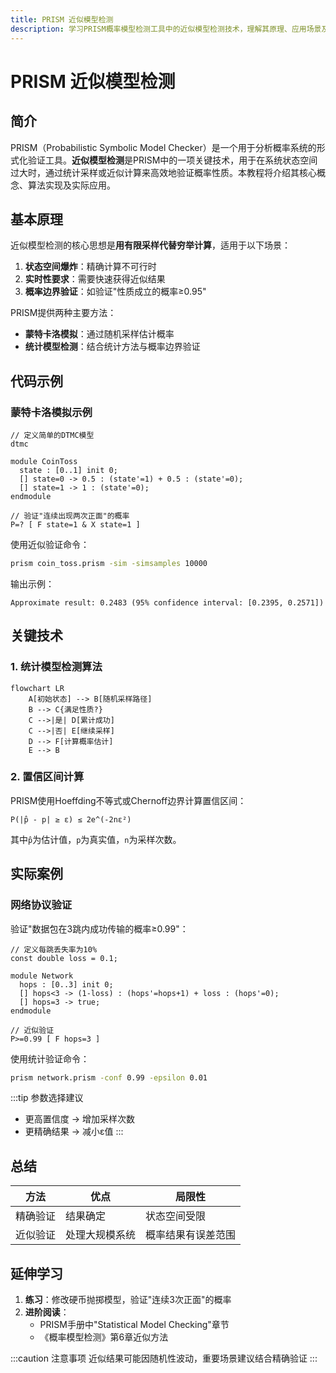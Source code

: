 ```yaml
---
title: PRISM 近似模型检测
description: 学习PRISM概率模型检测工具中的近似模型检测技术，理解其原理、应用场景及实现方法。
---
```


# PRISM 近似模型检测

## 简介

PRISM（Probabilistic Symbolic Model Checker）是一个用于分析概率系统的形式化验证工具。**近似模型检测**是PRISM中的一项关键技术，用于在系统状态空间过大时，通过统计采样或近似计算来高效地验证概率性质。本教程将介绍其核心概念、算法实现及实际应用。

## 基本原理

近似模型检测的核心思想是**用有限采样代替穷举计算**，适用于以下场景：
1. **状态空间爆炸**：精确计算不可行时
2. **实时性要求**：需要快速获得近似结果
3. **概率边界验证**：如验证"性质成立的概率≥0.95"

PRISM提供两种主要方法：
- **蒙特卡洛模拟**：通过随机采样估计概率
- **统计模型检测**：结合统计方法与概率边界验证

## 代码示例

### 蒙特卡洛模拟示例
```prism
// 定义简单的DTMC模型
dtmc

module CoinToss
  state : [0..1] init 0;
  [] state=0 -> 0.5 : (state'=1) + 0.5 : (state'=0);
  [] state=1 -> 1 : (state'=0);
endmodule

// 验证"连续出现两次正面"的概率
P=? [ F state=1 & X state=1 ]
```

使用近似验证命令：
```bash
prism coin_toss.prism -sim -simsamples 10000
```

输出示例：
```
Approximate result: 0.2483 (95% confidence interval: [0.2395, 0.2571])
```

## 关键技术

### 1. 统计模型检测算法
```mermaid
flowchart LR
    A[初始状态] --> B[随机采样路径]
    B --> C{满足性质?}
    C -->|是| D[累计成功]
    C -->|否| E[继续采样]
    D --> F[计算概率估计]
    E --> B
```

### 2. 置信区间计算
PRISM使用Hoeffding不等式或Chernoff边界计算置信区间：
```
P(|p̂ - p| ≥ ε) ≤ 2e^(-2nε²)
```
其中`p̂`为估计值，`p`为真实值，`n`为采样次数。

## 实际案例

### 网络协议验证
验证"数据包在3跳内成功传输的概率≥0.99"：
```prism
// 定义每跳丢失率为10%
const double loss = 0.1;

module Network
  hops : [0..3] init 0;
  [] hops<3 -> (1-loss) : (hops'=hops+1) + loss : (hops'=0);
  [] hops=3 -> true;
endmodule

// 近似验证
P>=0.99 [ F hops=3 ]
```

使用统计验证命令：
```bash
prism network.prism -conf 0.99 -epsilon 0.01
```

:::tip 参数选择建议
- 更高置信度 → 增加采样次数
- 更精确结果 → 减小ε值
:::

## 总结

| 方法          | 优点                  | 局限性               |
|---------------|-----------------------|----------------------|
| 精确验证      | 结果确定              | 状态空间受限        |
| 近似验证      | 处理大规模系统        | 概率结果有误差范围  |

## 延伸学习

1. **练习**：修改硬币抛掷模型，验证"连续3次正面"的概率
2. **进阶阅读**：
   - PRISM手册中"Statistical Model Checking"章节
   - 《概率模型检测》第6章近似方法

:::caution 注意事项
近似结果可能因随机性波动，重要场景建议结合精确验证
:::